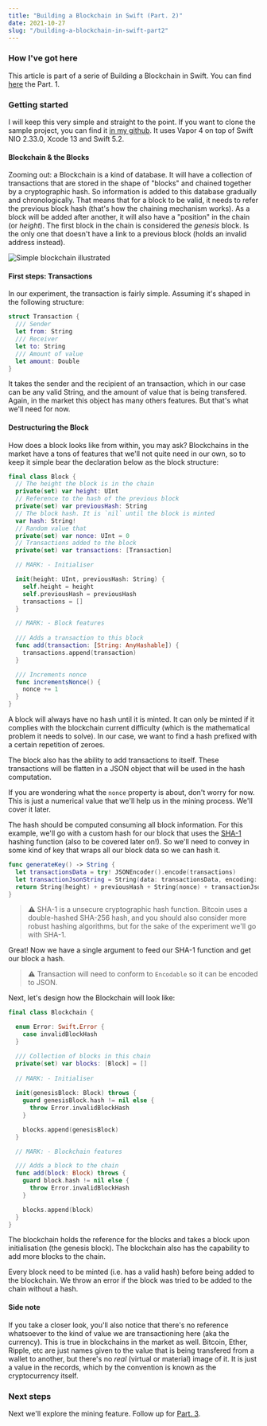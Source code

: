 ```yaml
---
title: "Building a Blockchain in Swift (Part. 2)"
date: 2021-10-27
slug: "/building-a-blockchain-in-swift-part2"
---
```


### How I've got here

This article is part of a serie of Building a Blockchain in Swift. You can find [here](/building-a-blockchain-in-swift-part1) the Part. 1.

### Getting started

I will keep this very simple and straight to the point. If you want to clone the sample project, you can find it [in my github](https://github.com/felipericieri/blockchain-in-swift). It uses Vapor 4 on top of Swift NIO 2.33.0, Xcode 13 and Swift 5.2.

#### Blockchain & the Blocks

Zooming out: a Blockchain is a kind of database. It will have a collection of transactions that are stored in the shape of "blocks" and chained together by a cryptographic hash. So information is added to this database gradually and chronologically. That means that for a block to be valid, it needs to refer the previous block hash (that's how the chaining mechanism works). As a block will be added after another, it will also have a "position" in the chain (or _height_). The first block in the chain is considered the _genesis_ block. Is the only one that doesn't have a link to a previous block (holds an invalid address instead).

![Simple blockchain illustrated](/posts-images/blockchain-in-swift_img1.png "Simple blockchain illustrated")

#### First steps: Transactions

In our experiment, the transaction is fairly simple. Assuming it's shaped in the following structure:

```swift
struct Transaction {
  /// Sender
  let from: String
  /// Receiver
  let to: String
  /// Amount of value
  let amount: Double
}
```

It takes the sender and the recipient of an transaction, which in our case can be any valid String, and the amount of value that is being transfered. Again, in the market this object has many others features. But that's what we'll need for now.

#### Destructuring the Block

How does a block looks like from within, you may ask? Blockchains in the market have a tons of features that we'll not quite need in our own, so to keep it simple bear the declaration below as the block structure:

```swift
final class Block {
  // The height the block is in the chain
  private(set) var height: UInt 
  // Reference to the hash of the previous block
  private(set) var previousHash: String 
  // The block hash. It is `nil` until the block is minted
  var hash: String!
  // Random value that
  private(set) var nonce: UInt = 0
  // Transactions added to the block
  private(set) var transactions: [Transaction]

  // MARK: - Initialiser

  init(height: UInt, previousHash: String) {
    self.height = height
    self.previousHash = previousHash
    transactions = []
  }

  // MARK: - Block features
  
  /// Adds a transaction to this block
  func add(transaction: [String: AnyHashable]) {
    transactions.append(transaction)
  }

  /// Increments nonce
  func incrementsNonce() {
    nonce += 1
  }
}
```

A block will always have no hash until it is minted. It can only be minted if it complies with the blockchain current difficulty (which is the mathematical problem it needs to solve). In our case, we want to find a hash prefixed with a certain repetition of zeroes.

The block also has the ability to add transactions to itself. These transactions will be flatten in a JSON object that will be used in the hash computation.

If you are wondering what the `nonce` property is about, don't worry for now. This is just a numerical value that we'll help us in the mining process. We'll cover it later.

The hash should be computed consuming all block information. For this example, we'll go with a custom hash for our block that uses the [SHA-1](https://en.wikipedia.org/wiki/SHA-1) hashing function (also to be covered later on!). So we'll need to convey in some kind of key that wraps all our block data so we can hash it.

```swift
func generateKey() -> String {
  let transactionsData = try! JSONEncoder().encode(transactions)
  let transactionJsonString = String(data: transactionsData, encoding: .utf8)!
  return String(height) + previousHash + String(nonce) + transactionJsonString
}
```

> ⚠️ SHA-1 is a unsecure cryptographic hash function. Bitcoin uses a double-hashed SHA-256 hash, and you should also consider more robust hashing algorithms, but for the sake of the experiment we'll go with SHA-1.

Great! Now we have a single argument to feed our SHA-1 function and get our block a hash.

> ⚠️ Transaction will need to conform to `Encodable` so it can be encoded to JSON.

Next, let's design how the Blockchain will look like:

```swift
final class Blockchain {

  enum Error: Swift.Error {
    case invalidBlockHash
  }

  /// Collection of blocks in this chain
  private(set) var blocks: [Block] = []
  
  // MARK: - Initialiser
  
  init(genesisBlock: Block) throws {
    guard genesisBlock.hash != nil else {
      throw Error.invalidBlockHash
    }

    blocks.append(genesisBlock)
  }

  // MARK: - Blockchain features

  /// Adds a block to the chain
  func add(block: Block) throws {
    guard block.hash != nil else {
      throw Error.invalidBlockHash
    }

    blocks.append(block)
  }
}
```

The blockchain holds the reference for the blocks and takes a block upon initialisation (the genesis block). The blockchain also has the capability to add more blocks to the chain.

Every block need to be minted (i.e. has a valid hash) before being added to the blockchain. We throw an error if the block was tried to be added to the chain without a hash.

#### Side note

If you take a closer look, you'll also notice that there's no reference whatsoever to the kind of value we are transactioning here (aka the currency). This is true in blockchains in the market as well. Bitcoin, Ether, Ripple, etc are just names given to the value that is being transfered from a wallet to another, but there's no _real_ (virtual or material) image of it. It is just a value in the records, which by the convention is known as the cryptocurrency itself.

### Next steps

Next we'll explore the mining feature. Follow up for [Part. 3](/building-a-blockchain-in-swift-part3).

